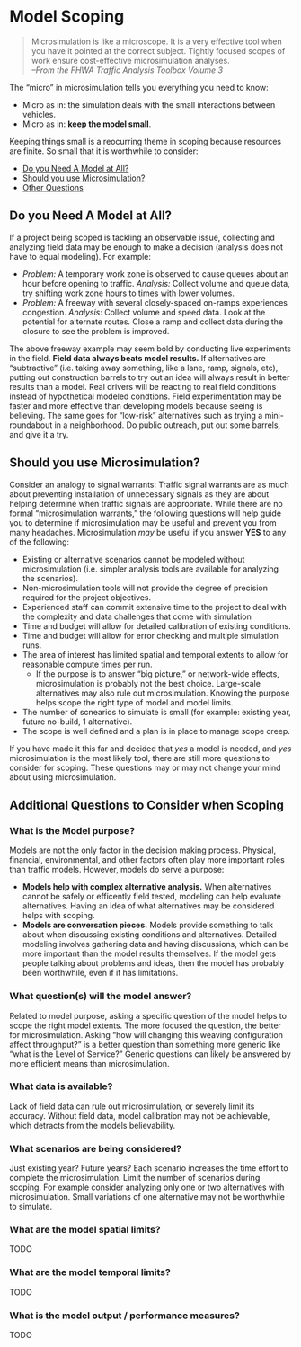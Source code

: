 # Model Scoping

> Microsimulation is like a microscope.
It is a very effective tool when you have it pointed at the correct subject.
Tightly focused scopes of work ensure cost-effective microsimulation analyses.
<br>
*--From the FHWA Traffic Analysis Toolbox Volume 3*

The "micro" in microsimulation tells you everything you need to know:

- Micro as in: the simulation deals with the small interactions between vehicles.
- Micro as in: **keep the model small**.

Keeping things small is a reocurring theme in scoping because resources are finite.
So small that it is worthwhile to consider:

- [Do you Need A Model at All?]
- [Should you use Microsimulation?]
- [Other Questions](#Other-Questions)

## Do you Need A Model at All?

If a project being scoped is tackling an observable issue, collecting and analyzing field data may be enough to make a decision (analysis does not have to equal modeling). For example:

 - *Problem:* A temporary work zone is observed to cause queues about an hour before opening to traffic. *Analysis:* Collect volume and queue data, try shifting work zone hours to times with lower volumes.
 - *Problem:* A freeway with several closely-spaced on-ramps experiences congestion. *Analysis:* Collect volume and speed data. Look at the potential for alternate routes. Close a ramp and collect data during the closure to see the problem is improved. 

The above freeway example may seem bold by conducting live experiments in the field. **Field data always beats model results.** If alternatives are "subtractive" (i.e. taking away something, like a lane, ramp, signals, etc), putting out construction barrels to try out an idea will always result in better results than a model. Real drivers will be reacting to real field conditions instead of hypothetical modeled condtions. Field experimentation may be faster and more effective than developing models because seeing is believing. The same goes for "low-risk" alternatives such as trying a mini-roundabout in a neighborhood. Do public outreach, put out some barrels, and give it a try.

## Should you use Microsimulation?
Consider an analogy to signal warrants: Traffic signal warrants are as much about preventing installation of unnecessary signals as they are about helping determine when traffic signals are appropriate. While there are no formal "microsimulation warrants," the following questions will help guide you to determine if microsimulation may be useful and prevent you from many headaches. Microsimulation *may* be useful if you answer **YES** to any of the following:

 - Existing or alternative scenarios cannot be modeled without microsimulation (i.e.  simpler analysis tools are available for analyzing the scenarios).
 - Non-microsimulation tools will not provide the degree of precision required for the project objectives.
 - Experienced staff can commit extensive time to the project to deal with the complexity and data challenges that come with simulation
 - Time and budget will allow for detailed calibration of existing conditions.
 - Time and budget will allow for error checking and multiple simulation runs.
 - The area of interest has limited spatial and temporal extents to allow for reasonable compute times per run.
   - If the purpose is to answer "big picture," or network-wide effects, microsimulation is probably not the best choice. Large-scale alternatives may also rule out microsimulation. Knowing the purpose helps scope the right type of model and model limits.
 - The number of scnearios to simulate is small (for example: existing year, future no-build, 1 alternative).
 - The scope is well defined and a plan is in place to manage scope creep.

If you have made it this far and decided that *yes* a model is needed, and *yes* microsimulation is the most likely tool, there are still more questions to consider for scoping. These questions may or may not change your mind about using microsimulation.

## Additional Questions to Consider when Scoping {#Other-Questions}

### What is the Model purpose?
Models are not the only factor in the decision making process. Physical, financial, environmental, and other factors often play more important roles than traffic models. However, models do serve a purpose:

- **Models help with complex alternative analysis.** When alternatives cannot be safely or efficently field tested, modeling can help evaluate alternatives. Having an idea of what alternatives may be considered helps with scoping.
- **Models are conversation pieces.** Models provide something to talk about when discussing existing conditions and alternatives. Detailed modeling involves gathering data and having discussions, which can be more important than the model results themselves. If the model gets people talking about problems and ideas, then the model has probably been worthwhile, even if it has limitations.

### What question(s) will the model answer?
Related to model purpose, asking a specific question of the model helps to scope the right model extents. The more focused the question, the better for microsimulation. Asking "how will changing this weaving configuration affect throughput?" is a better question than something more generic like "what is the Level of Service?" Generic questions can likely be answered by more efficient means than microsimulation.

### What data is available?
Lack of field data can rule out microsimulation, or severely limit its accuracy. Without field data, model calibration may not be achievable, which detracts from the models believability.

### What scenarios are being considered?
Just existing year? Future years? Each scenario increases the time effort to complete the microsimulation. Limit the number of scenarios during scoping. For example consider analyzing only one or two alternatives with microsimulation. Small variations of one alternative may not be worthwhile to simulate.

### What are the model spatial limits?
TODO

### What are the model temporal limits?
TODO

### What is the model output / performance measures?
TODO
